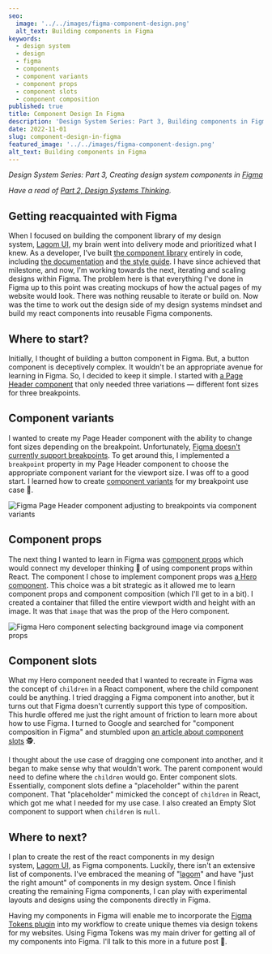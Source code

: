 ```yaml
---
seo:
  image: '../../images/figma-component-design.png'
  alt_text: Building components in Figma
keywords:
  - design system
  - design
  - figma
  - components
  - component variants
  - component props
  - component slots
  - component composition
published: true
title: Component Design In Figma
description: 'Design System Series: Part 3, Building components in Figma'
date: 2022-11-01
slug: component-design-in-figma
featured_image: '../../images/figma-component-design.png'
alt_text: Building components in Figma
---
```


<Section>

_Design System Series: Part 3, Creating design system components in [Figma](https://www.figma.com/)_

_Have a read of [Part 2, Design Systems Thinking](https://frankcongson.com/blog/design-systems-thinking)._

</Section>

<Section>

## Getting reacquainted with Figma

When I focused on building the component library of my design system, [Lagom UI](https://frankcongson.com/blog/creating-a-component-library), my brain went into delivery mode and prioritized what I knew. As a developer, I've built [the component library](https://github.com/fcongson/lagom-ui) entirely in code, including [the documentation](https://lagom-ui.netlify.app/) and [the style guide](https://frankcongson.com/style-guide/). I have since achieved that milestone, and now, I'm working towards the next, iterating and scaling designs within Figma. The problem here is that everything I've done in Figma up to this point was creating mockups of how the actual pages of my website would look. There was nothing reusable to iterate or build on. Now was the time to work out the design side of my design systems mindset and build my react components into reusable Figma components.

</Section>

<Section>

## Where to start?

Initially, I thought of building a button component in Figma. But, a button component is deceptively complex. It wouldn't be an appropriate avenue for learning in Figma. So, I decided to keep it simple. I started with [a Page Header component](https://frankcongson.com/style-guide/#page-header) that only needed three variations — different font sizes for three breakpoints.

</Section>

<Section>

## Component variants

I wanted to create my Page Header component with the ability to change font sizes depending on the breakpoint. Unfortunately, [Figma doesn't currently support breakpoints](https://www.smashingmagazine.com/2022/08/everything-developers-must-know-about-figma/#4-we-have-no-breakpoints-in-figma). To get around this, I implemented a `breakpoint` property in my Page Header component to choose the appropriate component variant for the viewport size. I was off to a good start. I learned how to create [component variants](https://help.figma.com/hc/en-us/articles/360056440594-Create-and-use-variants) for my breakpoint use case 🙌.

</Section>

![Figma Page Header component adjusting to breakpoints via component variants](images/figma-component-variants.gif)

<Section>

## Component props

The next thing I wanted to learn in Figma was [component props](https://help.figma.com/hc/en-us/articles/5579474826519-Explore-component-properties) which would connect my developer thinking 🧠 of using component props within React. The component I chose to implement component props was [a Hero component](https://frankcongson.com/style-guide/#hero). This choice was a bit strategic as it allowed me to learn component props and component composition (which I'll get to in a bit). I created a container that filled the entire viewport width and height with an image. It was that `image` that was the prop of the Hero component.

</Section>

![Figma Hero component selecting background image via component props](images/figma-component-props.gif)

<Section>

## Component slots

What my Hero component needed that I wanted to recreate in Figma was the concept of `children` in a React component, where the child component could be anything. I tried dragging a Figma component into another, but it turns out that Figma doesn't currently support this type of composition. This hurdle offered me just the right amount of friction to learn more about how to use Figma. I turned to Google and searched for "component composition in Figma" and stumbled upon [an article about component slots](https://blog.prototypr.io/slot-components-how-to-create-them-in-figma-6f592c0441b7) 🕵️.

</Section>

<ImageCaption
  image='images/figma-component-composition-1.png'
  altText='A Page Header component placed on top of a Hero component in Figma'
  caption='The component composition that I was trying to achieve'
/>

<ImageCaption
  image='images/figma-component-composition-2.gif'
  altText='A screen recording of a Page Header component being dragged into a Hero component in Figma'
  caption='I was hoping I could drag components into each other'
  emphasized
/>

<Section>

I thought about the use case of dragging one component into another, and it began to make sense why that wouldn't work. The parent component would need to define where the `children` would go. Enter component slots. Essentially, component slots define a "placeholder" within the parent component. That "placeholder" mimicked the concept of `children` in React, which got me what I needed for my use case. I also created an Empty Slot component to support when `children` is `null`.

</Section>

<ImageCaption
  image='images/figma-component-slots-2.gif'
  altText='A screen recording of a Page Header component being set as a child a Hero component in Figma via component slots'
  caption='Deterministic component composition 🙌'
/>

<ImageCaption
  image='images/figma-component-slots-3.gif'
  altText='A screen recording of an Empty Slot component being set as a child a Hero component in Figma via component slots'
  caption='Including support for empty `children`'
/>

<Section>

## Where to next?

I plan to create the rest of the react components in my design system, [Lagom UI](https://lagom-ui.netlify.app/), as Figma components. Luckily, there isn't an extensive list of components. I've embraced the meaning of "[lagom](https://en.wikipedia.org/wiki/Lagom)" and have "just the right amount" of components in my design system. Once I finish creating the remaining Figma components, I can play with experimental layouts and designs using the components directly in Figma.

Having my components in Figma will enable me to incorporate the [Figma Tokens plugin](https://www.figmatokens.com/) into my workflow to create unique themes via design tokens for my websites. Using Figma Tokens was my main driver for getting all of my components into Figma. I'll talk to this more in a future post 👋.

</Section>

<ImageCaption
  image='images/figma-component-design.png'
  altText='Various states of a Hero component including component composition with Page Header in Figma'
  emphasized
/>

